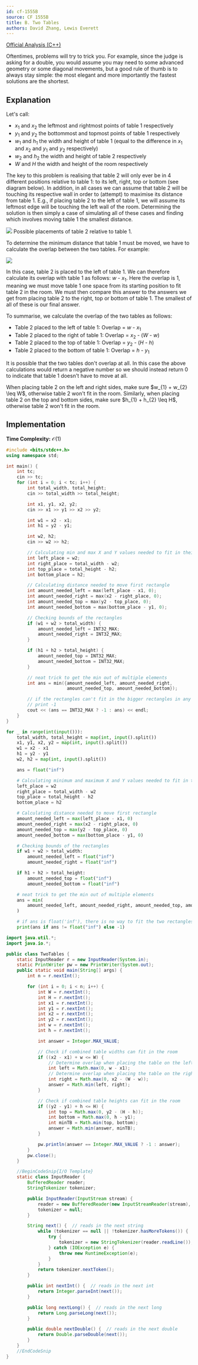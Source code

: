 ```yaml
---
id: cf-1555B
source: CF 1555B
title: B. Two Tables
authors: David Zhang, Lewis Everett
---
```


[Official Analysis (C++)](https://codeforces.com/blog/entry/93389)

<Info title="Info/Tips">
Oftentimes, problems will try to trick you. For example, since the judge is asking for a double, you would assume you may need to some advanced geometry or some diagonal movements, but a good rule of thumb is to always stay simple: the most elegant and more importantly the fastest solutions are the shortest.
</Info>

## Explanation

Let's call:
* $x_{1}$ and $x_{2}$ the leftmost and rightmost points of table 1 respectively
* $y_{1}$ and $y_{2}$ the bottommost and topmost points of table 1 respectively
* $w_{1}$ and $h_{1}$ the width and height of table 1 (equal to the difference in $x_{1}$ and $x_
  {2}$ and $y_{1}$ and $y_{2}$ respectively)
* $w_{2}$ and $h_{2}$ the width and height of table 2 respectively
* $W$ and $H$ the width and height of the room respectively

The key to this problem is realising that table 2 will only ever be in 4 different positions
relative to table 1: to its left, right, top or bottom (see diagram below). In addition, in all
cases we can assume that table 2 will be touching its respective wall in order to (attempt) to
maximise its distance from table 1. E.g., if placing table 2 to the left of table 1, we will
assume its leftmost edge will be touching the left wall of the room. Determining the solution is
then simply a case of simulating all of these cases and finding which involves moving table 1 the smallest distance.

![](cf-1555B\CF1555B-1.png)
Possible placements of table 2 relative to table 1.

To determine the minimum distance that table 1 must be moved, we have to calculate the overlap
between the two tables. For example:

![](cf-1555B\CF1555B-2.png)

In this case, table 2 is placed to the left of table 1. We can therefore calculate its overlap
with table 1 as follows: $w$ - $x_{1}$. Here the overlap is 1, meaning we
must move table 1 one space from its starting position to fit table 2 in the room. We must then
compare this answer to the answers we get from placing table 2 to the right, top or bottom of
table 1. The smallest of all of these is our final answer.

To summarise, we calculate the overlap of the two tables as follows:
* Table 2 placed to the left of table 1: Overlap = $w$ - $x_{1}$
* Table 2 placed to the right of table 1: Overlap = $x_{2}$ - ($W$ - $w$)
* Table 2 placed to the top of table 1: Overlap = $y_{2}$ - ($H$ - $h$)
* Table 2 placed to the bottom of table 1: Overlap = $h$ - $y_{1}$

It is possible that the two tables don't overlap at all. In this case the above calculations
would return a negative number so we should instead return 0 to indicate that table 1 doesn't
have to move at all.

<Warning>
When placing table 2 on the left and right sides, make sure $w_{1} + w_{2} \leq W$,
otherwise table 2 won't fit in the room.
Similarly, when placing table 2 on the top and bottom sides, make sure $h_{1} + h_{2} \leq H$,
otherwise table 2 won't fit in the room.
</Warning>

## Implementation

**Time Complexity:** $\mathcal{O}(1)$

<LanguageSection>
<CPPSection>

```cpp
#include <bits/stdc++.h>
using namespace std;

int main() {
	int tc;
	cin >> tc;
	for (int i = 0; i < tc; i++) {
		int total_width, total_height;
		cin >> total_width >> total_height;

		int x1, y1, x2, y2;
		cin >> x1 >> y1 >> x2 >> y2;

		int w1 = x2 - x1;
		int h1 = y2 - y1;

		int w2, h2;
		cin >> w2 >> h2;

		// Calculating min and max X and Y values needed to fit in their places
		int left_place = w2;
		int right_place = total_width - w2;
		int top_place = total_height - h2;
		int bottom_place = h2;

		// Calculating distance needed to move first rectangle
		int amount_needed_left = max(left_place - x1, 0);
		int amount_needed_right = max(x2 - right_place, 0);
		int amount_needed_top = max(y2 - top_place, 0);
		int amount_needed_bottom = max(bottom_place - y1, 0);

		// Checking bounds of the rectangles
		if (w1 + w2 > total_width) {
			amount_needed_left = INT32_MAX;
			amount_needed_right = INT32_MAX;
		}

		if (h1 + h2 > total_height) {
			amount_needed_top = INT32_MAX;
			amount_needed_bottom = INT32_MAX;
		}

		// neat trick to get the min out of multiple elements
		int ans = min({amount_needed_left, amount_needed_right,
		               amount_needed_top, amount_needed_bottom});

		// if the rectangles can't fit in the bigger rectangles in any way,
		// print -1
		cout << (ans == INT32_MAX ? -1 : ans) << endl;
	}
}
```
</CPPSection>
<PySection>

```py
for _ in range(int(input())):
	total_width, total_height = map(int, input().split())
	x1, y1, x2, y2 = map(int, input().split())
	w1 = x2 - x1
	h1 = y2 - y1
	w2, h2 = map(int, input().split())

	ans = float("inf")

	# Calculating minimum and maximum X and Y values needed to fit in their places
	left_place = w2
	right_place = total_width - w2
	top_place = total_height - h2
	bottom_place = h2

	# Calculating distance needed to move first rectangle
	amount_needed_left = max(left_place - x1, 0)
	amount_needed_right = max(x2 - right_place, 0)
	amount_needed_top = max(y2 - top_place, 0)
	amount_needed_bottom = max(bottom_place - y1, 0)

	# Checking bounds of the rectangles
	if w1 + w2 > total_width:
		amount_needed_left = float("inf")
		amount_needed_right = float("inf")

	if h1 + h2 > total_height:
		amount_needed_top = float("inf")
		amount_needed_bottom = float("inf")

	# neat trick to get the min out of multiple elements
	ans = min(
		amount_needed_left, amount_needed_right, amount_needed_top, amount_needed_bottom
	)

	# if ans is float('inf'), there is no way to fit the two rectangles in the room
	print(ans if ans != float("inf") else -1)
```
</PySection>
<JavaSection>

```java
import java.util.*;
import java.io.*;

public class TwoTables {
	static InputReader r = new InputReader(System.in);
	static PrintWriter pw = new PrintWriter(System.out);
	public static void main(String[] args) {
		int n = r.nextInt();

		for (int i = 0; i < n; i++) {
			int W = r.nextInt();
			int H = r.nextInt();
			int x1 = r.nextInt();
			int y1 = r.nextInt();
			int x2 = r.nextInt();
			int y2 = r.nextInt();
			int w = r.nextInt();
			int h = r.nextInt();

			int answer = Integer.MAX_VALUE;

			// Check if combined table widths can fit in the room
			if ((x2 - x1) + w <= W) {
				// Determine overlap when placing the table on the left
				int left = Math.max(0, w - x1);
				// Determine overlap when placing the table on the right
				int right = Math.max(0, x2 - (W - w));
				answer = Math.min(left, right);
			}

			// Check if combined table heights can fit in the room
			if ((y2 - y1) + h <= H) {
				int top = Math.max(0, y2 - (H - h));
				int bottom = Math.max(0, h - y1);
				int minTB = Math.min(top, bottom);
				answer = Math.min(answer, minTB);
			}

			pw.println(answer == Integer.MAX_VALUE ? -1 : answer);
		}
		pw.close();
	}

	//BeginCodeSnip{I/O Template}
	static class InputReader {
		BufferedReader reader;
		StringTokenizer tokenizer;

		public InputReader(InputStream stream) {
			reader = new BufferedReader(new InputStreamReader(stream), 32768);
			tokenizer = null;
		}

		String next() {  // reads in the next string
			while (tokenizer == null || !tokenizer.hasMoreTokens()) {
				try {
					tokenizer = new StringTokenizer(reader.readLine());
				} catch (IOException e) {
					throw new RuntimeException(e);
				}
			}
			return tokenizer.nextToken();
		}

		public int nextInt() {  // reads in the next int
			return Integer.parseInt(next());
		}

		public long nextLong() {  // reads in the next long
			return Long.parseLong(next());
		}

		public double nextDouble() {  // reads in the next double
			return Double.parseDouble(next());
		}
	}
	//EndCodeSnip
}
```
</JavaSection>
</LanguageSection>
